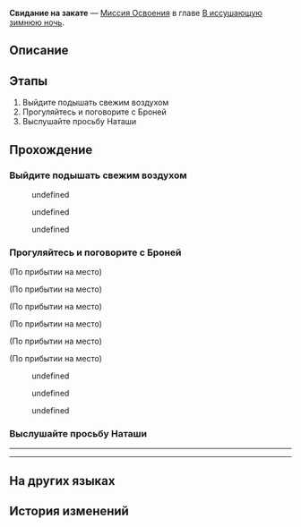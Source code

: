 {{Дополнить|Диалоги.}}
{{Миссия Инфобокс
|id              = 1010602
|Название        = 
|Изображение     = Миссия Освоения Свидание на закате.png
|Тип             = Миссия Освоения
|События         = 
|Глава           = В иссушающую зимнюю ночь
|Условия         = Завершена [[Миссия Освоения]] ''[[Свидание на закате]]''
|Персонажи       = Броня; Зеле; Наташа; Первопроходец
|СтартЛокация    = Дешёвая комната
|Мир             = Ярило-VI
|Локации         = Дешёвая комната
|Предыдущая      = 
|Следующая       = Прошлое накроет снежной лавиной
|Награды         = Опыт Освоения*600; Журнал приключений*3; Конденсированный эфир*1; Кредиты*8 000
}}
'''Свидание на закате''' — [[Миссия Освоения]] в главе [[В иссушающую зимнюю ночь]].

==Описание==
{{Описание|<!--официальное описание из Перекрёстка судеб-->}}

==Этапы==
# Выйдите подышать свежим воздухом
# Прогуляйтесь и поговорите с Броней
# Выслушайте просьбу Наташи

==Прохождение==
{{Дополнить}}


===Выйдите подышать свежим воздухом===
{{Описание миссии|локация=Дешёвая комната|Хотя этой ночью звук тяжёлых сапог вас не беспокоил, однако вы проснулись от странного шёпота в своём сне.<br />Вот уже несколько дней вам снится один и тот же кошмар. Это странное совпадение не даёт вам покоя.<br />Вы попробовали все возможные позы для сна, но всё равно не можете заставить себя уснуть... Почему бы вам не прогуляться?}}
{{Диалог Начало}}
<!--Unknown TalkSentence: 101024301-->
<!--Unknown TalkSentence: 101024302-->
<!--Unknown TalkSentence: 101024402-->
<!--Unknown TalkSentence: 101024403-->
<!--Unknown TalkSentence: 101024404-->
:{{Диалог|Стрелка}} undefined
:<!--Unknown TalkSentence: 101024405-->
:<!--Unknown TalkSentence: 101024406-->
:<!--Unknown TalkSentence: 101024407-->
:<!--Unknown TalkSentence: 101024408-->
:<!--Unknown TalkSentence: 101024409-->
:<!--Unknown TalkSentence: 101024410-->
:<!--Unknown TalkSentence: 101024411-->
:<!--Unknown TalkSentence: 101024412-->
:{{Диалог|Стрелка}} undefined
:<!--Unknown TalkSentence: 101024407-->
:<!--Unknown TalkSentence: 101024408-->
:<!--Unknown TalkSentence: 101024409-->
:<!--Unknown TalkSentence: 101024410-->
:<!--Unknown TalkSentence: 101024411-->
:<!--Unknown TalkSentence: 101024412-->
:{{Диалог|Стрелка}} undefined
:<!--Unknown TalkSentence: 101024409-->
:<!--Unknown TalkSentence: 101024410-->
:<!--Unknown TalkSentence: 101024411-->
:<!--Unknown TalkSentence: 101024412-->
<!--Unknown TalkSentence: 101024409-->
<!--Unknown TalkSentence: 101024410-->
<!--Unknown TalkSentence: 101024411-->
<!--Unknown TalkSentence: 101024412-->
{{Диалог Конец}}

===Прогуляйтесь и поговорите с Броней===
{{Описание миссии|локация=Камнеград|Снаружи вы обнаруживаете Броню. Видимо, она тоже не может уснуть.<br />Людей с бессонницей тянет друг к другу... Сейчас вы понимаете, что это не шутки.<br />Поговорите с Броней и узнайте, что её беспокоит.}}
{{Диалог Начало}}
;(По прибытии на место)
<!--Unknown TalkSentence: 101024801-->

;(По прибытии на место)
<!--Unknown TalkSentence: 101024801-->
;(По прибытии на место)

;(По прибытии на место)
<!--Unknown TalkSentence: 101024901-->
<!--Unknown TalkSentence: 101024902-->

;(По прибытии на место)
<!--Unknown TalkSentence: 101024903-->
<!--Unknown TalkSentence: 101024904-->

;(По прибытии на место)
:<!--4-second delay-->
<!--Unknown TalkSentence: 101024908-->
<!--Unknown TalkSentence: 101024909-->
<!--Unknown TalkSentence: 101024910-->
<!--Unknown TalkSentence: 101024501-->
<!--Unknown TalkSentence: 101024502-->
<!--Unknown TalkSentence: 101024503-->
<!--Unknown TalkSentence: 101024504-->
:{{Диалог|Стрелка}} undefined
:{{Диалог|Стрелка}} undefined
:{{Диалог|Стрелка}} undefined
{{Диалог Конец}}

===Выслушайте просьбу Наташи===
{{Описание миссии|локация=Камнеград|Как товарищи по несчастью вы решаете прогуляться вместе и внезапно обнаруживаете разговаривающих у дороги Зеле и Наташу.<br />Кажется, что у них возникли проблемы, и Наташа решила попросить вас о помощи несмотря на неодобрение Зеле. Наверное, вам лучше прислушаться к просьбе Наташи.<br />Кстати... Почему в такое позднее время никто не ложится спать?}}
{{Диалог Начало}}
----
<!--Unknown TalkSentence: 101024601-->
<!--Unknown TalkSentence: 101024602-->
<!--Unknown TalkSentence: 101024603-->
<!--Unknown TalkSentence: 101024604-->
<!--Unknown TalkSentence: 101024605-->
<!--Unknown TalkSentence: 101024606-->
<!--Unknown TalkSentence: 101024607-->
----
<!--Unknown TalkSentence: 101025001-->
<!--Unknown TalkSentence: 101025002-->
<!--Unknown TalkSentence: 101025003-->
<!--Unknown TalkSentence: 101025004-->
{{Диалог Конец}}

==На других языках==
{{На других языках
|en   = A Sunset Rendezvous
|zhs  = 相会在日落时分
|zht  = 相會在日落時分
|ja   = 夕方の逢瀬
|ko   = 해질녘의 만남
|es   = Encuentro al atardecer
|fr   = Un rendez-vous au coucher du soleil
|ru   = Свидание на закате
|th   = พบกันเมื่อยามอัสดง
|vi   = Điểm Hẹn Hoàng Hôn
|de   = Ein Rendezvous bei Sonnenuntergang
|id   = Pertemuan Matahari Terbenam
|pt   = Um Encontro ao Pôr do Sol
}}

==История изменений==
{{История изменений|2.7}}
